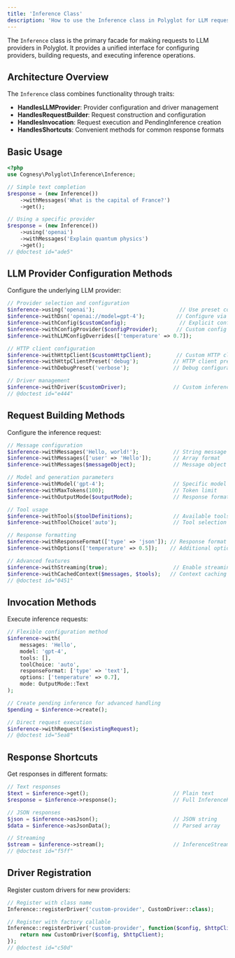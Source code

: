 ```yaml
---
title: 'Inference Class'
description: 'How to use the Inference class in Polyglot for LLM requests'
---
```


The `Inference` class is the primary facade for making requests to LLM providers in Polyglot.
It provides a unified interface for configuring providers, building requests, and executing inference operations.


## Architecture Overview

The `Inference` class combines functionality through traits:
- **HandlesLLMProvider**: Provider configuration and driver management
- **HandlesRequestBuilder**: Request construction and configuration  
- **HandlesInvocation**: Request execution and PendingInference creation
- **HandlesShortcuts**: Convenient methods for common response formats


## Basic Usage

```php
<?php
use Cognesy\Polyglot\Inference\Inference;

// Simple text completion
$response = (new Inference())
    ->withMessages('What is the capital of France?')
    ->get();

// Using a specific provider
$response = (new Inference())
    ->using('openai')
    ->withMessages('Explain quantum physics')
    ->get();
// @doctest id="ade5"
```


## LLM Provider Configuration Methods

Configure the underlying LLM provider:

```php
// Provider selection and configuration
$inference->using('openai');                           // Use preset configuration
$inference->withDsn('openai://model=gpt-4');          // Configure via DSN
$inference->withConfig($customConfig);                 // Explicit configuration
$inference->withConfigProvider($configProvider);      // Custom config provider
$inference->withLLMConfigOverrides(['temperature' => 0.7]);

// HTTP client configuration
$inference->withHttpClient($customHttpClient);        // Custom HTTP client
$inference->withHttpClientPreset('debug');           // HTTP client preset
$inference->withDebugPreset('verbose');              // Debug configuration

// Driver management
$inference->withDriver($customDriver);               // Custom inference driver
// @doctest id="e444"
```


## Request Building Methods

Configure the inference request:

```php
// Message configuration
$inference->withMessages('Hello, world!');           // String message
$inference->withMessages(['user' => 'Hello']);       // Array format
$inference->withMessages($messageObject);            // Message object

// Model and generation parameters
$inference->withModel('gpt-4');                      // Specific model
$inference->withMaxTokens(100);                      // Token limit
$inference->withOutputMode($outputMode);             // Response format mode

// Tool usage
$inference->withTools($toolDefinitions);             // Available tools
$inference->withToolChoice('auto');                  // Tool selection strategy

// Response formatting
$inference->withResponseFormat(['type' => 'json']); // Response format
$inference->withOptions(['temperature' => 0.5]);    // Additional options

// Advanced features
$inference->withStreaming(true);                     // Enable streaming
$inference->withCachedContext($messages, $tools);   // Context caching
// @doctest id="0451"
```


## Invocation Methods

Execute inference requests:

```php
// Flexible configuration method
$inference->with(
    messages: 'Hello',
    model: 'gpt-4',
    tools: [],
    toolChoice: 'auto',
    responseFormat: ['type' => 'text'],
    options: ['temperature' => 0.7],
    mode: OutputMode::Text
);

// Create pending inference for advanced handling
$pending = $inference->create();

// Direct request execution
$inference->withRequest($existingRequest);
// @doctest id="5ea8"
```


## Response Shortcuts

Get responses in different formats:

```php
// Text responses
$text = $inference->get();                           // Plain text
$response = $inference->response();                  // Full InferenceResponse object

// JSON responses  
$json = $inference->asJson();                        // JSON string
$data = $inference->asJsonData();                    // Parsed array

// Streaming
$stream = $inference->stream();                      // InferenceStream object
// @doctest id="f5ff"
```


## Driver Registration

Register custom drivers for new providers:

```php
// Register with class name
Inference::registerDriver('custom-provider', CustomDriver::class);

// Register with factory callable
Inference::registerDriver('custom-provider', function($config, $httpClient) {
    return new CustomDriver($config, $httpClient);
});
// @doctest id="c50d"
```
